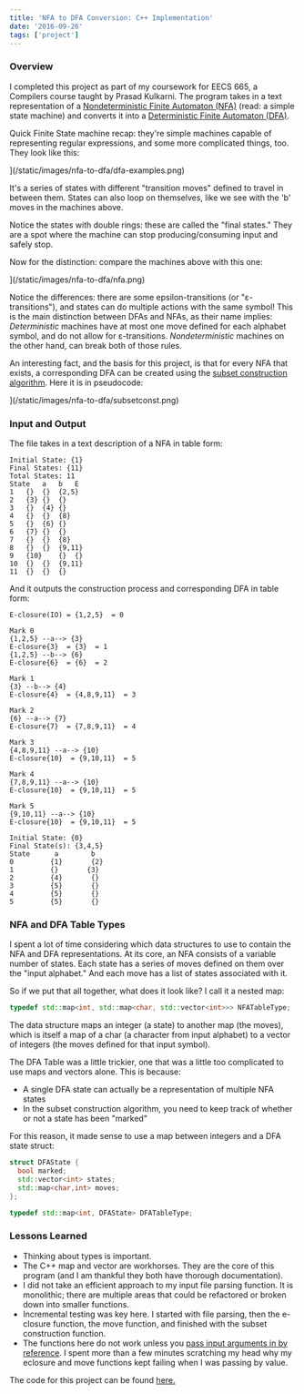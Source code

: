 ```yaml
---
title: 'NFA to DFA Conversion: C++ Implementation'
date: '2016-09-26'
tags: ['project']
---
```


### Overview

I completed this project as part of my coursework for EECS 665, a Compilers course taught by Prasad Kulkarni. The program takes in a text representation of a [Nondeterministic Finite Automaton (NFA)](https://en.wikipedia.org/wiki/Nondeterministic_finite_automaton) (read: a simple state machine) and converts it into a [Deterministic Finite Automaton (DFA)](https://en.wikipedia.org/wiki/Deterministic_finite_automaton).

Quick Finite State machine recap: they're simple machines capable of representing regular expressions, and some more complicated things, too. They look like this:

](/static/images/nfa-to-dfa/dfa-examples.png)

It's a series of states with different "transition moves" defined to travel in between them. States can also loop on themselves, like we see with the 'b' moves in the machines above.

Notice the states with double rings: these are called the "final states." They are a spot where the machine can stop producing/consuming input and safely stop.

Now for the distinction: compare the machines above with this one:

](/static/images/nfa-to-dfa/nfa.png)

Notice the differences: there are some epsilon-transitions (or "ε-transitions"), and states can do multiple actions with the same symbol! This is the main distinction between DFAs and NFAs, as their name implies: _Deterministic_ machines have at most one move defined for each alphabet symbol, and do not allow for ε-transitions. _Nondeterministic_ machines on the other hand, can break both of those rules.

An interesting fact, and the basis for this project, is that for every NFA that exists, a corresponding DFA can be created using the [subset construction algorithm](https://en.wikipedia.org/wiki/Powerset_construction). Here it is in pseudocode:

](/static/images/nfa-to-dfa/subsetconst.png)

### Input and Output

The file takes in a text description of a NFA in table form:

```
Initial State: {1}
Final States: {11}
Total States: 11
State	a	b	E
1	{}	{}	{2,5}
2	{3}	{}	{}
3	{}	{4}	{}
4	{}	{}	{8}
5	{}	{6}	{}
6	{7}	{}	{}
7	{}	{}	{8}
8	{}	{}	{9,11}
9	{10}	{}	{}
10	{}	{}	{9,11}
11	{}	{}	{}
```

And it outputs the construction process and corresponding DFA in table form:

```
E-closure(IO) = {1,2,5}  = 0

Mark 0
{1,2,5} --a--> {3}
E-closure{3}  = {3}  = 1
{1,2,5} --b--> {6}
E-closure{6}  = {6}  = 2

Mark 1
{3} --b--> {4}
E-closure{4}  = {4,8,9,11}  = 3

Mark 2
{6} --a--> {7}
E-closure{7}  = {7,8,9,11}  = 4

Mark 3
{4,8,9,11} --a--> {10}
E-closure{10}  = {9,10,11}  = 5

Mark 4
{7,8,9,11} --a--> {10}
E-closure{10}  = {9,10,11}  = 5

Mark 5
{9,10,11} --a--> {10}
E-closure{10}  = {9,10,11}  = 5

Initial State: {0}
Final State(s): {3,4,5}
State      a        b
0         {1}       {2}
1         {}       {3}
2         {4}       {}
3         {5}       {}
4         {5}       {}
5         {5}       {}
```

### NFA and DFA Table Types

I spent a lot of time considering which data structures to use to contain the NFA and DFA representations. At its core, an NFA consists of a variable number of states. Each state has a series of moves defined on them over the "input alphabet." And each move has a list of states associated with it.

So if we put that all together, what does it look like? I call it a nested map:

```cpp
typedef std::map<int, std::map<char, std::vector<int>>> NFATableType;
```

The data structure maps an integer (a state) to another map (the moves), which is itself a map of a char (a character from input alphabet) to a vector of integers (the moves defined for that input symbol).

The DFA Table was a little trickier, one that was a little too complicated to use maps and vectors alone. This is because:

- A single DFA state can actually be a representation of multiple NFA states
- In the subset construction algorithm, you need to keep track of whether or not a state has been "marked"

For this reason, it made sense to use a map between integers and a DFA state struct:

```cpp
struct DFAState {
  bool marked;
  std::vector<int> states;
  std::map<char,int> moves;
};

typedef std::map<int, DFAState> DFATableType;
```

### Lessons Learned

- Thinking about types is important.
- The C++ map and vector are workhorses. They are the core of this program (and I am thankful they both have thorough documentation).
- I did not take an efficient approach to my input file parsing function. It is monolithic; there are multiple areas that could be refactored or broken down into smaller functions.
- Incremental testing was key here. I started with file parsing, then the e-closure function, the move function, and finished with the subset construction function.
- The functions here do not work unless you [pass input arguments in by reference](http://stackoverflow.com/questions/19827119/c-argument-passing-passed-by-reference). I spent more than a few minutes scratching my head why my eclosure and move functions kept failing when I was passing by value.

The code for this project can be found [here.](https://github.com/e-nichols/NFA2DFA)
